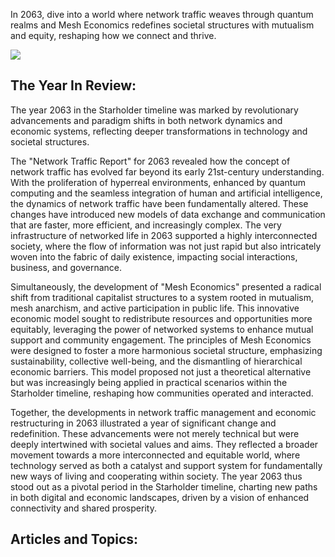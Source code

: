 In 2063, dive into a world where network traffic weaves through quantum realms and Mesh Economics redefines societal structures with mutualism and equity, reshaping how we connect and thrive.

![](2063-network.png)

## The Year In Review:

The year 2063 in the Starholder timeline was marked by revolutionary advancements and paradigm shifts in both network dynamics and economic systems, reflecting deeper transformations in technology and societal structures.

The "Network Traffic Report" for 2063 revealed how the concept of network traffic has evolved far beyond its early 21st-century understanding. With the proliferation of hyperreal environments, enhanced by quantum computing and the seamless integration of human and artificial intelligence, the dynamics of network traffic have been fundamentally altered. These changes have introduced new models of data exchange and communication that are faster, more efficient, and increasingly complex. The very infrastructure of networked life in 2063 supported a highly interconnected society, where the flow of information was not just rapid but also intricately woven into the fabric of daily existence, impacting social interactions, business, and governance.

Simultaneously, the development of "Mesh Economics" presented a radical shift from traditional capitalist structures to a system rooted in mutualism, mesh anarchism, and active participation in public life. This innovative economic model sought to redistribute resources and opportunities more equitably, leveraging the power of networked systems to enhance mutual support and community engagement. The principles of Mesh Economics were designed to foster a more harmonious societal structure, emphasizing sustainability, collective well-being, and the dismantling of hierarchical economic barriers. This model proposed not just a theoretical alternative but was increasingly being applied in practical scenarios within the Starholder timeline, reshaping how communities operated and interacted.

Together, the developments in network traffic management and economic restructuring in 2063 illustrated a year of significant change and redefinition. These advancements were not merely technical but were deeply intertwined with societal values and aims. They reflected a broader movement towards a more interconnected and equitable world, where technology served as both a catalyst and support system for fundamentally new ways of living and cooperating within society. The year 2063 thus stood out as a pivotal period in the Starholder timeline, charting new paths in both digital and economic landscapes, driven by a vision of enhanced connectivity and shared prosperity.

## Articles and Topics:
